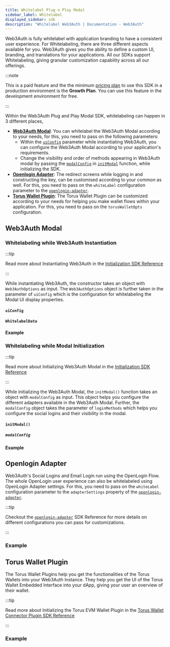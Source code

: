 ```yaml
---
title: Whitelabel Plug n Play Modal
sidebar_label: Whitelabel
displayed_sidebar: sdk
description: "Whitelabel Web3Auth | Documentation - Web3Auth"
---
```



Web3Auth is fully whitelabel with application branding to have a consistent user experience. For Whitelabeling, there are three different aspects
available for you. Web3Auth gives you the ability to define a custom UI, branding, and translations for your applications. All our SDKs support
Whitelabeling, giving granular customization capability across all our offerings.

:::note

This is a paid feature and the the minimum [pricing plan](https://web3auth.io/pricing.html) to use this SDK in a production environment is the
**Growth Plan**. You can use this feature in the development environment for free.

:::

Within the Web3Auth Plug and Play Modal SDK, whitelabeling can happen in 3 different places,

- [**Web3Auth Modal**](#web3auth-modal): You can whitelabel the Web3Auth Modal according to your needs, for this, you need to pass on the following
  parameters:
  - Within the [`uiConfig`](#uiconfig) parameter while instantiating Web3Auth, you can configure the Web3Auth Modal according to your application's
    requirements.
  - Change the visibility and order of methods appearing in Web3Auth modal by passing the [`modalConfig`](#modalconfig) in [`initModal`](#initmodal)
    function, while initializing the SDK.
- [**Openlogin Adapter**](#openlogin-adapter): The redirect screens while logging in and constructing the key, can be customised according to your
  common as well. For this, you need to pass on the `whiteLabel` configuration parameter to the
  [`openlogin-adapter`](/sdk/pnp/web/adapters/openlogin).
- [**Torus Wallet Plugin**](#torus-wallet-plugin): The Torus Wallet Plugin can be customized according to your needs for helping you make wallet flows
  within your application. For this, you need to pass on the `torusWalletOpts` configuration.

## Web3Auth Modal

### Whitelabeling while Web3Auth Instantiation

:::tip

Read more about Instantiating Web3Auth in the [Initialization SDK Reference](/sdk/pnp/web/modal/initialize#instantiating-web3auth)

:::

While instantiating Web3Auth, the constructor takes an object with `Web3AuthOptions` as input. The `Web3AuthOptions` object is further taken in the
parameter of `uiConfig` which is the configuration for whitelabeling the Modal UI display properties.

#### `uiConfig`

<UIConfig />

#### `WhitelabelData`

<OpenloginWhiteLabelConfig />

#### Example

<UIConfigWhitelabelExample />

### Whitelabeling while Modal Initialization

:::tip

Read more about Initializing Web3Auth Modal in the [Initialization SDK Reference](/sdk/pnp/web/modal/initialize#initializing-modal)

:::

While initializing the Web3Auth Modal, the `initModal()` function takes an object with `modalConfig` as input. This object helps you configure the
different adapters available in the Web3Auth Modal. Further, the `modalConfig` object takes the parameter of `loginMethods` which helps you configure
the social logins and their visibility in the modal.

#### `initModal()`

##### `modalConfig`

<ModalConfig />

#### Example

<InitModalConfigExample />

## Openlogin Adapter

Web3Auth's Social Logins and Email Login run using the OpenLogin Flow. The whole OpenLogin user experience can also be whitelabeled using OpenLogin
Adapter settings. For this, you need to pass on the `whiteLabel` configuration parameter to the `adapterSettings` property of the
[`openlogin-adapter`](/sdk/pnp/web/adapters/openlogin).

:::tip

Checkout the [`openlogin-adapter`](/sdk/pnp/web/adapters/openlogin) SDK Reference for more details on different configurations you can pass for
customizations.

:::

<OpenloginWhiteLabelConfig />

### Example

<OpenloginWhiteLabelExample />

## Torus Wallet Plugin

The Torus Wallet Plugins help you get the functionalities of the Torus Wallets into your Web3Auth Instance. They help you get the UI of the Torus
Wallet Embedded Interface into your dApp, giving your user an overview of their wallet.

:::tip

Read more about Initializing the Torus EVM Wallet Plugin in the [Torus Wallet Connector Plugin SDK Reference](/sdk/helper-sdks/plugins/evm-wallet)

:::

<PluginConfig />
<PluginWhitelabelConfig />

### Example

<PluginsExample />
